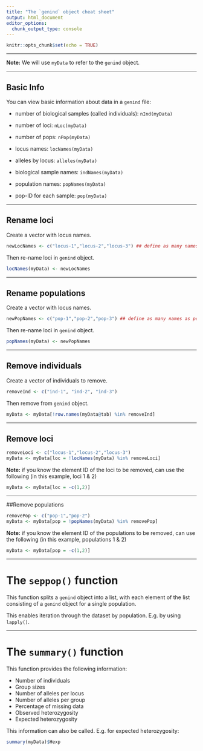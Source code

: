 ```yaml
---
title: "The `genind` object cheat sheet"
output: html_document
editor_options: 
  chunk_output_type: console
---
```


```r
knitr::opts_chunk$set(echo = TRUE)
```

___

__Note:__ We will use `myData` to refer to the `genind` object.

___


## Basic Info

You can view basic information about data in a `genind` file:

- number of biological samples (called individuals): `nInd(myData)`

- number of loci: `nLoc(myData)`

- number of pops: `nPop(myData)`

- locus names: `locNames(myData)`

- alleles by locus: `alleles(myData)`

- biological sample names: `indNames(myData)`

- population names: `popNames(myData)`

- pop-ID for each sample: `pop(myData)`


___

## Rename loci

Create a vector with locus names.

```r
newLocNames <- c("locus-1","locus-2","locus-3") ## define as many names as loci!
```

Then re-name loci in `genind` object.

```r
locNames(myData) <- newLocNames
```

___


## Rename populations

Create a vector with locus names.

```r
newPopNames <- c("pop-1","pop-2","pop-3") ## define as many names as populations!
```

Then re-name loci in `genind` object.

```r
popNames(myData) <- newPopNames
```


___

## Remove individuals

Create a vector of individuals to remove.

```r
removeInd <- c("ind-1", "ind-2", "ind-3")
```

Then remove from `genind` object.

```r
myData <- myData[!row.names(myData@tab) %in% removeInd]
```

___

## Remove loci

```r
removeLoci <- c("locus-1","locus-2","locus-3")
myData <- myData[loc = !locNames(myData) %in% removeLoci]
```


__Note:__ if you know the element ID of the loci to be removed, can use the following (in this example, loci 1 & 2)

```r
myData <- myData[loc = -c(1,2)]
```

___

##Remove populations

```r
removePop <- c("pop-1","pop-2")
myData <- myData[pop = !popNames(myData) %in% removePop]
```

__Note:__ if you know the element ID of the populations to be removed, can use the following (in this example, populations 1 & 2)

```r
myData <- myData[pop = -c(1,2)]
```

___

# The `seppop()` function

This function splits a `genind` object into a list, with each element of the list consisting of a `genind` object for a single population.

This enables iteration through the dataset by population. E.g. by using `lapply()`.

___

# The `summary()` function

This function provides the following information:

- Number of individuals
- Group sizes
- Number of alleles per locus
- Number of alleles per group
- Percentage of missing data
- Observed heterozygosity
- Expected heterozygosity

This information can also be called. E.g. for expected heterozygosity:

```r
summary(myData)$Hexp
```




